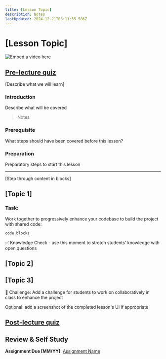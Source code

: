 ```yaml
---
title: [Lesson Topic]
description: Notes
lastUpdated: 2024-12-21T06:11:55.586Z
---
```


# [Lesson Topic]

![Embed a video here](video-url)

## [Pre-lecture quiz](quiz-url)

[Describe what we will learn]

### Introduction

Describe what will be covered

> Notes

### Prerequisite

What steps should have been covered before this lesson?

### Preparation

Preparatory steps to start this lesson

---

[Step through content in blocks]

## [Topic 1]

### Task:

Work together to progressively enhance your codebase to build the project with shared code:

```html
code blocks
```

✅ Knowledge Check - use this moment to stretch students' knowledge with open questions

## [Topic 2]

## [Topic 3]

🚀 Challenge: Add a challenge for students to work on collaboratively in class to enhance the project

Optional: add a screenshot of the completed lesson's UI if appropriate

## [Post-lecture quiz](quiz-url)

## Review & Self Study

**Assignment Due [MM/YY]**: [Assignment Name](assignment.md)

